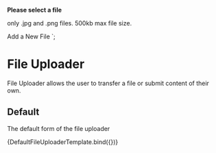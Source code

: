 
<Meta title="Components/File Uploader" component="FileUploader" />

  <strong class="pjz-file-uploader--label">Please select a file</strong>
  <p class="pjz-file-uploader--label-description">only .jpg and .png files. 500kb max file size.</p>
  <label class="pjz-btn">Add a New File <input type="file" style="display: none;" [multiple]="multiple" #fileInput></label>
`;

# File Uploader

File Uploader allows the user to transfer a file or submit content of their own.

## Default
The default form of the file uploader

<Canvas>
    <Story name="Default" args={{
        }}>
        {DefaultFileUploaderTemplate.bind({})}
    </Story>
</Canvas>
